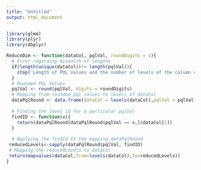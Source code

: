 ```yaml
---
title: "Untitled"
output: html_document
---
```


```r
library(glmm)
library(plyr)
library(dbplyr)
```

```r
ReduceDim <- function(dataCol, pqlVal, roundDigits = 1){
  # Error regarding mismatch of lengths
  if(length(unique(dataCol))!= length(pqlVal)){
    stop('Length of PQL Values and the number of levels of the column do not match.')
  }
  # Rounded PQL Values
  pqlVal <- round(pqlVal, digits = roundDigits)
  # Mapping from rounded pql values to levels of dataCol
  dataPqlRound <- data.frame(dataCol = levels(dataCol),pqlVal = pqlVal)
  
  # Finding the level id for a particular pqlVal
  findID <- function(x){
    return(dataPqlRound[dataPqlRound$pqlVal == x,]$dataCol[1])
  }
  
  # Applying the findId to the mapping dataPqlRound
 reducedLevels<-sapply(dataPqlRound$pqlVal, findID)
 # Mapping the reducedLevels to dataCol
 return(mapvalues(dataCol,from=levels(dataCol),to=reducedLevels))
}
```


